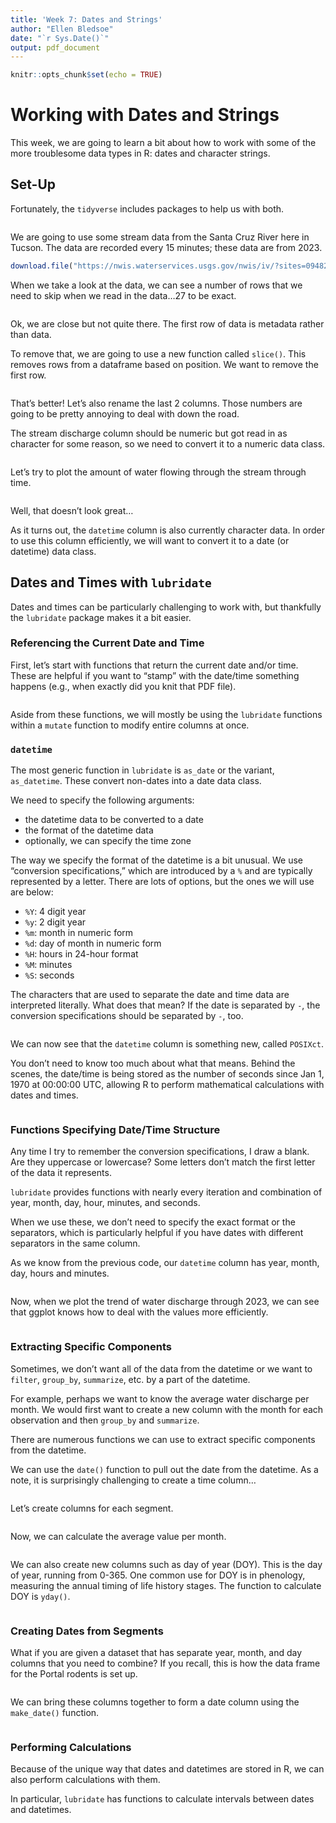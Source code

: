 ```yaml
---
title: 'Week 7: Dates and Strings'
author: "Ellen Bledsoe"
date: "`r Sys.Date()`"
output: pdf_document
---
```


```r
knitr::opts_chunk$set(echo = TRUE)
```

# Working with Dates and Strings

This week, we are going to learn a bit about how to work with some of the more troublesome data types in R: dates and character strings.

## Set-Up

Fortunately, the `tidyverse` includes packages to help us with both.

```r

```

We are going to use some stream data from the Santa Cruz River here in Tucson. The data are recorded every 15 minutes; these data are from 2023.

```r
download.file("https://nwis.waterservices.usgs.gov/nwis/iv/?sites=09482495&parameterCd=00060&startDT=2023-01-01T00:00:00.000-07:00&endDT=2023-12-31T23:59:59.999-07:00&siteStatus=all&format=rdb", "santa_cruz.txt")
```

When we take a look at the data, we can see a number of rows that we need to skip when we read in the data...27 to be exact.

```r

```

Ok, we are close but not quite there. The first row of data is metadata rather than data.

To remove that, we are going to use a new function called `slice()`. This removes rows from a dataframe based on position. We want to remove the first row.

```r

```

That's better! Let's also rename the last 2 columns. Those numbers are going to be pretty annoying to deal with down the road.

The stream discharge column should be numeric but got read in as character for some reason, so we need to convert it to a numeric data class.

```r

```

Let's try to plot the amount of water flowing through the stream through time.

```r

```

Well, that doesn't look great...

As it turns out, the `datetime` column is also currently character data. In order to use this column efficiently, we will want to convert it to a date (or datetime) data class.

## Dates and Times with `lubridate`

Dates and times can be particularly challenging to work with, but thankfully the `lubridate` package makes it a bit easier.

### Referencing the Current Date and Time

First, let's start with functions that return the current date and/or time. These are helpful if you want to "stamp" with the date/time something happens (e.g., when exactly did you knit that PDF file).

```r

```

Aside from these functions, we will mostly be using the `lubridate` functions within a `mutate` function to modify entire columns at once.

### `datetime`

The most generic function in `lubridate` is `as_date` or the variant, `as_datetime`. These convert non-dates into a date data class.

We need to specify the following arguments:

-   the datetime data to be converted to a date
-   the format of the datetime data
-   optionally, we can specify the time zone

The way we specify the format of the datetime is a bit unusual. We use "conversion specifications," which are introduced by a `%` and are typically represented by a letter. There are lots of options, but the ones we will use are below:

-   `%Y`: 4 digit year
-   `%y`: 2 digit year
-   `%m`: month in numeric form
-   `%d`: day of month in numeric form
-   `%H`: hours in 24-hour format
-   `%M`: minutes
-   `%S`: seconds

The characters that are used to separate the date and time data are interpreted literally. What does that mean? If the date is separated by `-`, the conversion specifications should be separated by `-`, too.

```r

```

We can now see that the `datetime` column is something new, called `POSIXct`.

You don't need to know too much about what that means. Behind the scenes, the date/time is being stored as the number of seconds since Jan 1, 1970 at 00:00:00 UTC, allowing R to perform mathematical calculations with dates and times.

```r

```

### Functions Specifying Date/Time Structure

Any time I try to remember the conversion specifications, I draw a blank. Are they uppercase or lowercase? Some letters don't match the first letter of the data it represents.

`lubridate` provides functions with nearly every iteration and combination of year, month, day, hour, minutes, and seconds.

When we use these, we don't need to specify the exact format or the separators, which is particularly helpful if you have dates with different separators in the same column.

As we know from the previous code, our `datetime` column has year, month, day, hours and minutes.

```r

```

Now, when we plot the trend of water discharge through 2023, we can see that ggplot knows how to deal with the values more efficiently.

```r

```

### Extracting Specific Components

Sometimes, we don't want all of the data from the datetime or we want to `filter`, `group_by`, `summarize`, etc. by a part of the datetime.

For example, perhaps we want to know the average water discharge per month. We would first want to create a new column with the month for each observation and then `group_by` and `summarize`.

There are numerous functions we can use to extract specific components from the datetime.

We can use the `date()` function to pull out the date from the datetime. As a note, it is surprisingly challenging to create a time column...

```r

```

Let's create columns for each segment.

```r

```

Now, we can calculate the average value per month.

```r

```

We can also create new columns such as day of year (DOY). This is the day of year, running from 0-365. One common use for DOY is in phenology, measuring the annual timing of life history stages. The function to calculate DOY is `yday()`.

```r

```

### Creating Dates from Segments

What if you are given a dataset that has separate year, month, and day columns that you need to combine? If you recall, this is how the data frame for the Portal rodents is set up.

```r

```

We can bring these columns together to form a date column using the `make_date()` function.

```r

```

### Performing Calculations

Because of the unique way that dates and datetimes are stored in R, we can also perform calculations with them.

In particular, `lubridate` has functions to calculate intervals between dates and datetimes.

```r

```
